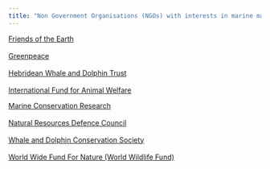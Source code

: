```yaml
---
title: "Non Government Organisations (NGOs) with interests in marine mammals and noise"
---
```


<p style="text-align: justify;"><a href="http://www.foei.org/" target="_blank">Friends of the Earth</a><br /><br /><a href="http://www.greenpeace.org/" target="_blank">Greenpeace</a><br /><br /><a href="http://www.whaledolphintrust.org/" target="_blank">Hebridean Whale and Dolphin Trust</a><br /><br /><a href="http://www.ifaw.org/" target="_blank">International Fund for Animal Welfare</a></p>
<p style="text-align: justify;"><a href="http://www.marineconservationresearch.co.uk/" target="_blank">Marine Conservation Research</a><br /><br /><a href="http://www.nrdc.org/" target="_blank">Natural Resources Defence Council</a><br /><br /><a href="http://www.wdcs.org/" target="_blank">Whale and Dolphin Conservation Society</a><br /><br /><a href="http://www.panda.org/" target="_blank">World Wide Fund For Nature (World Wildlife Fund)</a></p>